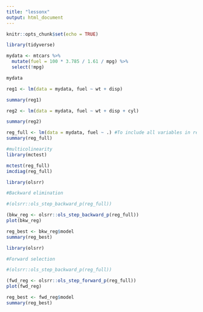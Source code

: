 ```yaml
---
title: "lessonx"
output: html_document
---
```


```r
knitr::opts_chunk$set(echo = TRUE)
```

```r
library(tidyverse)

mydata <- mtcars %>%
  mutate(fuel = 100 * 3.785 / 1.61 / mpg) %>%
  select(!mpg)

mydata

reg1 <- lm(data = mydata, fuel ~ wt + disp)

summary(reg1)
```

```r
reg2 <- lm(data = mydata, fuel ~ wt + disp + cyl)

summary(reg2)
```

```r
reg_full <- lm(data = mydata, fuel ~ .) #To include all variables in regression use .
summary(reg_full)
```


```r
#multicolinearity
library(mctest)

mctest(reg_full)
imcdiag(reg_full)
```

```r
library(olsrr)

#Backward elimination

#(olsrr::ols_step_backward_p(reg_full))

(bkw_reg <- olsrr::ols_step_backward_p(reg_full))
plot(bkw_reg)

reg_best <- bkw_reg$model
summary(reg_best)
```
```r
library(olsrr)

#Forward selection

#(olsrr::ols_step_backward_p(reg_full))

(fwd_reg <- olsrr::ols_step_forward_p(reg_full))
plot(fwd_reg)

reg_best <- fwd_reg$model
summary(reg_best)
```
 